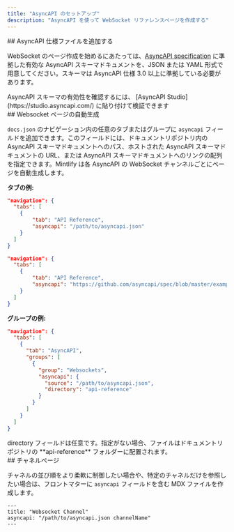 ```yaml
---
title: "AsyncAPI のセットアップ"
description: "AsyncAPI を使って WebSocket リファレンスページを作成する"
---
```


<div id="add-an-asyncapi-specification-file">
  ## AsyncAPI 仕様ファイルを追加する
</div>

WebSocket のページ作成を始めるにあたっては、[AsyncAPI specification](https://www.asyncapi.com/docs/reference/specification/v3.0.0) に準拠した有効な AsyncAPI スキーマドキュメントを、JSON または YAML 形式で用意してください。スキーマは AsyncAPI 仕様 3.0 以上に準拠している必要があります。

<Tip>
  AsyncAPI スキーマの有効性を確認するには、
  [AsyncAPI Studio](https://studio.asyncapi.com/) に貼り付けて検証できます
</Tip>

<div id="auto-populate-websockets-pages">
  ## Websocket ページの自動生成
</div>

`docs.json` のナビゲーション内の任意のタブまたはグループに `asyncapi` フィールドを追加できます。このフィールドには、ドキュメントリポジトリ内の AsyncAPI スキーマドキュメントへのパス、ホストされた AsyncAPI スキーマドキュメントの URL、または AsyncAPI スキーマドキュメントへのリンクの配列を指定できます。Mintlify は各 AsyncAPI の WebSocket チャンネルごとにページを自動生成します。

**タブの例:**

<CodeGroup>

```json Local File {5}
"navigation": {
  "tabs": [
    {
        "tab": "API Reference",
        "asyncapi": "/path/to/asyncapi.json"
    }
  ]
}

```

```json Remote URL {5}
"navigation": {
  "tabs": [
    {
        "tab": "API Reference",
        "asyncapi": "https://github.com/asyncapi/spec/blob/master/examples/simple-asyncapi.yml"
    }
  ]
}
```

</CodeGroup>

**グループの例:**

```json {8-11}
"navigation": {
  "tabs": [
    {
      "tab": "AsyncAPI",
      "groups": [
        {
          "group": "Websockets",
          "asyncapi": {
            "source": "/path/to/asyncapi.json",
            "directory": "api-reference"
          }
        }
      ]
    }
  ]
}
```

<Note>
  directory フィールドは任意です。指定がない場合、ファイルはドキュメントリポジトリの
  **api-reference** フォルダーに配置されます。
</Note>

<div id="channel-page">
  ## チャネルページ
</div>

チャネルの並び順をより柔軟に制御したい場合や、特定のチャネルだけを参照したい場合は、フロントマターに `asyncapi` フィールドを含む MDX ファイルを作成します。

```mdx
---
title: "Websocket Channel"
asyncapi: "/path/to/asyncapi.json channelName"
---
```